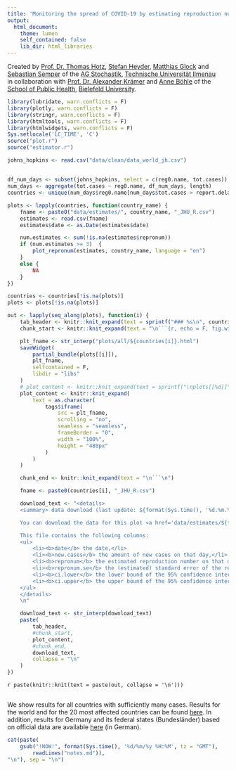 ```yaml
---
title: 'Monitoring the spread of COVID-19 by estimating reproduction numbers over time'
output:
  html_document:
    theme: lumen
    self_contained: false
    lib_dir: html_libraries
---
```


Created by
[Prof. Dr. Thomas Hotz](https://www.tu-ilmenau.de/stochastik/team/thomas-hotz/),
[Stefan Heyder](https://www.tu-ilmenau.de/stochastik/team/stefan-heyder/),
[Matthias Glock](https://www.tu-ilmenau.de/stochastik/team/matthias-glock/)
and [Sebastian Semper](https://www.tu-ilmenau.de/stochastik/team/sebastian-semper/)
of the
[AG Stochastik](https://www.tu-ilmenau.de/stochastik/), [Technische Universität Ilmenau](https://www.tu-ilmenau.de/)
<br/>
in collaboration with
[Prof. Dr. Alexander Krämer](https://ekvv.uni-bielefeld.de/pers_publ/publ/PersonDetail.jsp?personId=21463&lang=de)
and
[Anne Böhle](mailto:anne.boehle@uni-bielefeld.de)
of the
[School of Public Health](https://www.uni-bielefeld.de/gesundhw/index.html), [Bielefeld University](https://www.uni-bielefeld.de/).

```r
library(lubridate, warn.conflicts = F)
library(plotly, warn.conflicts = F)
library(stringr, warn.conflicts = F)
library(htmltools, warn.conflicts = F)
library(htmlwidgets, warn.conflicts = F)
Sys.setlocale('LC_TIME', 'C')
source("plot.r")
source("estimator.r")
```

```r
johns_hopkins <- read.csv("data/clean/data_world_jh.csv")
```

## {.tabset .tabset-fade .tabset-pills}

<!--
See https://github.com/rstudio/flexdashboard/issues/80#issuecomment-247139450
on generating tabs in rmarkdown automatically
-->
```r
df_num_days <- subset(johns_hopkins, select = c(reg0.name, tot.cases))
num_days <- aggregate(tot.cases ~ reg0.name, df_num_days, length)
countries <- unique(num_days$reg0.name[num_days$tot.cases > report.delay])

plots <- lapply(countries, function(country_name) {
    fname <- paste0("data/estimates/", country_name, "_JHU_R.csv")
    estimates <- read.csv(fname)
    estimates$date <- as.Date(estimates$date)

    num.estimates <- sum(!is.na(estimates$repronum))
    if (num.estimates >= 3)  {
        plot_repronum(estimates, country_name, language = "en")
    }
    else {
        NA
    }
})

countries <- countries[!is.na(plots)]
plots <- plots[!is.na(plots)]

out <- lapply(seq_along(plots), function(i) {
    tab_header <- knitr::knit_expand(text = sprintf("### %s\n", countries[i]))
    chunk_start <- knitr::knit_expand(text = "\n```{r, echo = F, fig.width = 10, warning = FALSE}")

    plt_fname <- str_interp("plots/all/${countries[i]}.html")
    saveWidget(
        partial_bundle(plots[[i]]),
        plt_fname,
        selfcontained = F,
        libdir = "libs"
    )
    # plot_content <- knitr::knit_expand(text = sprintf("\nplots[[%d]]", i))
    plot_content <- knitr::knit_expand(
        text = as.character(
            tags$iframe(
                src = plt_fname,
                scrolling = "no",
                seamless = "seamless",
                frameBorder = "0",
                width = "100%",
                height = "480px"
            )
        )
    )

    chunk_end <- knitr::knit_expand(text = "\n```\n")

    fname <- paste0(countries[i], "_JHU_R.csv")

    download_text <- "<details> 
    <summary> data download (last update: ${format(Sys.time(), '%d.%m.%Y, %H:%M', tz = 'Europe/Berlin')}) </summary>

    You can download the data for this plot <a href='data/estimates/${fname}'>here</a>.

    This file contains the following columns:
    <ul>
        <li><b>date</b> the date,</li>
        <li><b>new.cases</b> the amount of new cases on that day,</li>
        <li><b>repronum</b> the estimated reproduction number on that day,</li>
        <li><b>repronum.se</b> the (estimated) standard error of the reproduction number estimate,</li>
        <li><b>ci.lower</b> the lower bound of the 95% confidence interval and</li>
        <li><b>ci.upper</b> the upper bound of the 95% confidence interval.</li>
    </ul>
    </details>
    \n"

    download_text <- str_interp(download_text)
    paste(
        tab_header,
        #chunk_start,
        plot_content,
        #chunk_end,
        download_text,
        collapse = "\n"
    )
})
```

`r paste(knitr::knit(text = paste(out, collapse = '\n')))`

##

We show results for all countries with sufficiently many cases. Results for the world and for the 20 most affected countries can be found [here](index.html). In addition, results for Germany and its federal states (Bundesländer) based on official data are available [here](germany.html) (in German).

```r
cat(paste(
    gsub("!NOW!", format(Sys.time(), '%d/%m/%y %H:%M', tz = "GMT"),
        readLines("notes.md")),
"\n"), sep = "\n")
```

